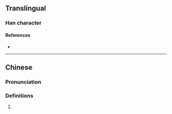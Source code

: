 {{character info/new}}
==Translingual==

===Han character===
{{Han char|rn=86|rad=火|as=05|sn=9|four=96812|canj=FRHU|ids=⿰火兄}}

====References====
* {{Han ref|kx=0669.101|hdz=32195.140|uh=70BE|ud=28862|bh=CFB0|bd=53168}}

----

==Chinese==
{{zh-forms}}

===Pronunciation===
{{zh-pron
|m=huǎng
|c=fong2
|mc=
|oc=
|ma=
|cat=
}}

===Definitions===
{{zh-hanzi}}

# {{rfdef|lang=zh}}